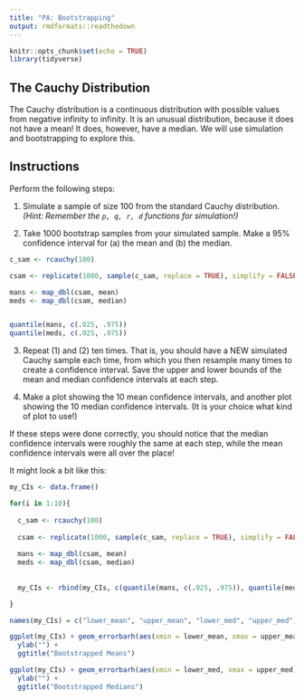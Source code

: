 ```yaml
---
title: "PA: Bootstrapping"
output: rmdformats::readthedown
---
```


```r
knitr::opts_chunk$set(echo = TRUE)
library(tidyverse)
```

## The Cauchy Distribution

The Cauchy distribution is a continuous distribution with possible values from negative infinity to infinity.  It is an unusual distribution, because it does not have a mean!  It does, however, have a median.  We will use simulation and bootstrapping to explore this.

## Instructions

Perform the following steps:

1. Simulate a sample of size 100 from the standard Cauchy distribution.  *(Hint: Remember the `p, q, r, d` functions for simulation!)*

2. Take 1000 bootstrap samples from your simulated sample.  Make a 95% confidence interval for (a) the mean and (b) the median.

```r

c_sam <- rcauchy(100)

csam <- replicate(1000, sample(c_sam, replace = TRUE), simplify = FALSE)

mans <- map_dbl(csam, mean)
meds <- map_dbl(csam, median)


quantile(mans, c(.025, .975))
quantile(meds, c(.025, .975))


```

3. Repeat (1) and (2) ten times.  That is, you should have a NEW simulated Cauchy sample each time, from which you then resample many times to create a confidence interval.  Save the upper and lower bounds of the mean and median confidence intervals at each step.

4. Make a plot showing the 10 mean confidence intervals, and another plot showing the 10 median confidence intervals.  (It is your choice what kind of plot to use!)

If these steps were done correctly, you should notice that the median confidence intervals were roughly the same at each step, while the mean confidence intervals were all over the place! 

It might look a bit like this:

```r


my_CIs <- data.frame()

for(i in 1:10){
  
  c_sam <- rcauchy(100)
  
  csam <- replicate(1000, sample(c_sam, replace = TRUE), simplify = FALSE)
  
  mans <- map_dbl(csam, mean)
  meds <- map_dbl(csam, median)
  
  
  my_CIs <- rbind(my_CIs, c(quantile(mans, c(.025, .975)), quantile(meds, c(.025, .975))))

}

names(my_CIs) = c("lower_mean", "upper_mean", "lower_med", "upper_med")

ggplot(my_CIs) + geom_errorbarh(aes(xmin = lower_mean, xmax = upper_mean, y = 1:10)) +
  ylab("") +
  ggtitle("Bootstrapped Means")

ggplot(my_CIs) + geom_errorbarh(aes(xmin = lower_med, xmax = upper_med, y = 1:10))+
  ylab("") +
  ggtitle("Bootstrapped Medians")

```



